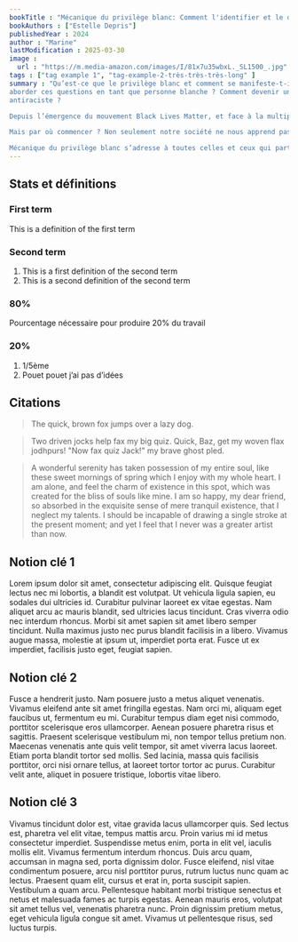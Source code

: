 ```yaml
---
bookTitle : "Mécanique du privilège blanc: Comment l'identifier et le déjouer ?"
bookAuthors : ["Estelle Depris"]
publishedYear : 2024
author : "Marine"
lastModification : 2025-03-30
image :
  url : "https://m.media-amazon.com/images/I/81x7u35wbxL._SL1500_.jpg"
tags : ["tag example 1", "tag-example-2-très-très-très-long" ]
summary : "Qu’est-ce que le privilège blanc et comment se manifeste-t-il ? Comment se sentir légitime pour
aborder ces questions en tant que personne blanche ? Comment devenir un·e meilleur·e allié·e de la lutte
antiraciste ?

Depuis l’émergence du mouvement Black Lives Matter, et face à la multiplication des violences policières, beaucoup d’entre nous ont pris conscience du caractère systémique du racisme, et ressentent le besoin pressant de ne plus être complices de ce système.

Mais par où commencer ? Non seulement notre société ne nous apprend pas à être antiracistes mais le climat politique et médiatique rend ces questions difficiles à aborder, même au sein de nos cercles intimes, où ces discussions peuvent déclencher des émotions intenses.

Mécanique du privilège blanc s’adresse à toutes celles et ceux qui partagent ces questionnements. Rigoureusement documenté par des recherches en sciences sociales, des enquêtes et des analyses de l’actualité, ce guide d’éducation antiraciste propose des outils concrets aux personnes qui souhaitent se confronter à leurs privilèges et approfondir leur compréhension des discriminations raciales."
---
```


## Stats et définitions

### First term
This is a definition of the first term

### Second term
1. This is a first definition of the second term
2. This is a second definition of the second term

### 80%
Pourcentage nécessaire pour produire 20% du travail

### 20%
1. 1/5ème
2. Pouet pouet j’ai pas d’idées

## Citations
> The quick, brown fox jumps over a lazy dog.

> Two driven jocks help fax my big quiz. Quick, Baz, get my woven flax jodhpurs! "Now fax quiz Jack!" my brave ghost
pled.

> A wonderful serenity has taken possession of my entire soul, like these sweet mornings of spring which I enjoy
with my whole heart. I am alone, and feel the charm of existence in this spot, which was created for the bliss of souls like mine. I am so happy, my dear friend, so absorbed in the exquisite sense of mere tranquil existence, that I neglect my talents. I should be incapable of drawing a single stroke at the present moment; and yet I feel that I never was a greater artist than now.


## Notion clé 1

 Lorem ipsum dolor sit amet, consectetur adipiscing elit. Quisque feugiat lectus nec mi lobortis, a blandit est volutpat. Ut vehicula ligula sapien, eu sodales dui ultricies id. Curabitur pulvinar laoreet ex vitae egestas. Nam aliquet arcu ac mauris blandit, sed ultricies lacus tincidunt. Cras viverra odio nec interdum rhoncus. Morbi sit amet sapien sit amet libero semper tincidunt. Nulla maximus justo nec purus blandit facilisis in a libero. Vivamus augue massa, molestie at ipsum ut, imperdiet porta erat. Fusce ut ex imperdiet, facilisis justo eget, feugiat sapien.

## Notion clé 2

Fusce a hendrerit justo. Nam posuere justo a metus aliquet venenatis. Vivamus eleifend ante sit amet fringilla egestas. Nam orci mi, aliquam eget faucibus ut, fermentum eu mi. Curabitur tempus diam eget nisi commodo, porttitor scelerisque eros ullamcorper. Aenean posuere pharetra risus et sagittis. Praesent scelerisque vestibulum mi, non tempor tellus pretium non. Maecenas venenatis ante quis velit tempor, sit amet viverra lacus laoreet. Etiam porta blandit tortor sed mollis. Sed lacinia, massa quis facilisis porttitor, orci nisi ornare tellus, at laoreet tortor tortor ac purus. Curabitur velit ante, aliquet in posuere tristique, lobortis vitae libero.

## Notion clé 3

Vivamus tincidunt dolor est, vitae gravida lacus ullamcorper quis. Sed lectus est, pharetra vel elit vitae, tempus mattis arcu. Proin varius mi id metus consectetur imperdiet. Suspendisse metus enim, porta in elit vel, iaculis mollis elit. Vivamus fermentum interdum rhoncus. Duis arcu quam, accumsan in magna sed, porta dignissim dolor. Fusce eleifend, nisl vitae condimentum posuere, arcu nisl porttitor purus, rutrum luctus nunc quam ac lectus. Praesent quam elit, cursus et erat in, porta suscipit sapien. Vestibulum a quam arcu. Pellentesque habitant morbi tristique senectus et netus et malesuada fames ac turpis egestas. Aenean mauris eros, volutpat sit amet tellus vel, venenatis pharetra nunc. Proin dignissim pretium metus, eget vehicula ligula congue sit amet. Vivamus ut pellentesque risus, sed luctus turpis. 